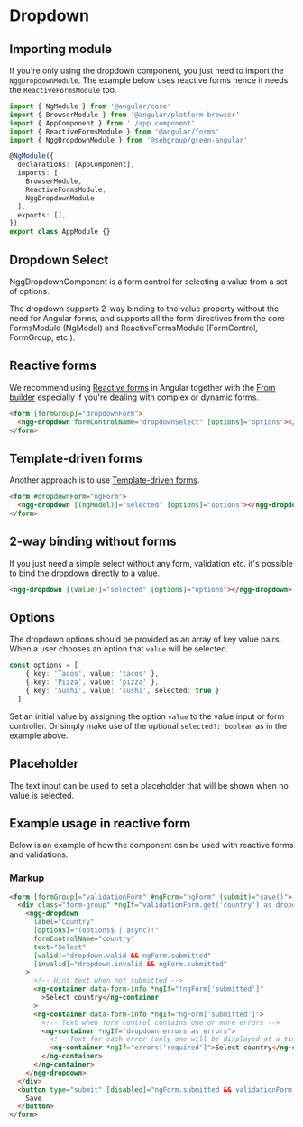 
# Dropdown

## Importing module

If you're only using the dropdown component, you just need to import the `NggDropdownModule`. The example below uses reactive forms hence it needs the `ReactiveFormsModule` too.

```typescript
import { NgModule } from '@angular/core'
import { BrowserModule } from '@angular/platform-browser'
import { AppComponent } from './app.component'
import { ReactiveFormsModule } from '@angular/forms'
import { NggDropdownModule } from '@sebgroup/green-angular'

@NgModule({
  declarations: [AppComponent],
  imports: [
    BrowserModule,
    ReactiveFormsModule,
    NggDropdownModule
  ],
  exports: [],
})
export class AppModule {}
```

## Dropdown Select
NggDropdownComponent is a form control for selecting a value from a set of options.

The dropdown supports 2-way binding to the value property without the need for Angular forms,
and supports all the form directives from the core FormsModule (NgModel) and ReactiveFormsModule (FormControl, FormGroup, etc.).

<Story id="components-dropdown--select" />

## Reactive forms
We recommend using <a href="https://angular.io/guide/reactive-forms" target="_blank">Reactive forms</a> in Angular together with the <a href="https://angular.io/api/forms/FormBuilder" target="_blank">From builder</a> especially
if you're dealing with complex or dynamic forms.

```html
<form [formGroup]="dropdownForm">
  <ngg-dropdown formControlName="dropdownSelect" [options]="options"></ngg-dropdown>
</form>
```

## Template-driven forms
Another approach is to use <a href="https://angular.io/guide/forms" target="_blank">Template-driven forms</a>.

```html
<form #dropdownForm="ngForm">
  <ngg-dropdown [(ngModel)]="selected" [options]="options"></ngg-dropdown>
</form>
```

## 2-way binding without forms
If you just need a simple select without any form, validation etc. it's possible to bind the dropdown directly to a value.


```html
<ngg-dropdown [(value)]="selected" [options]="options"></ngg-dropdown>
```

## Options
The dropdown options should be provided as an array of key value pairs. When a user chooses an option that `value` will be selected.

```typescript
const options = [
    { key: 'Tacos', value: 'tacos' },
    { key: 'Pizza', value: 'pizza' },
    { key: 'Sushi', value: 'sushi', selected: true }
  ]
```
Set an initial value by assigning the option `value` to the value input or form controller. Or simply make use of the optional `selected?: boolean` as in the example above.

## Placeholder

The text input can be used to set a placeholder that will be shown when no value is selected.



## Example usage in reactive form

Below is an example of how the component can be used with reactive forms and validations.

<Story id="components-dropdown--form" />


### Markup
```html
<form [formGroup]="validationForm" #ngForm="ngForm" (submit)="save()">
  <div class="form-group" *ngIf="validationForm.get('country') as dropdown">
    <ngg-dropdown
      label="Country"
      [options]="(options$ | async)!"
      formControlName="country"
      text="Select"
      [valid]="dropdown.valid && ngForm.submitted"
      [invalid]="dropdown.invalid && ngForm.submitted"
    >
      <!-- Hint text when not submitted -->
      <ng-container data-form-info *ngIf="!ngForm['submitted']"
        >Select country</ng-container
      >
      <ng-container data-form-info *ngIf="ngForm['submitted']">
        <!-- Text when form control contains one or more errors -->
        <ng-container *ngIf="dropdown.errors as errors">
          <!-- Text for each error (only one will be displayed at a time) -->
          <ng-container *ngIf="errors['required']">Select country</ng-container>
        </ng-container>
      </ng-container>
    </ngg-dropdown>
  </div>
  <button type="submit" [disabled]="ngForm.submitted && validationForm.invalid">
    Save
  </button>
</form>
```
